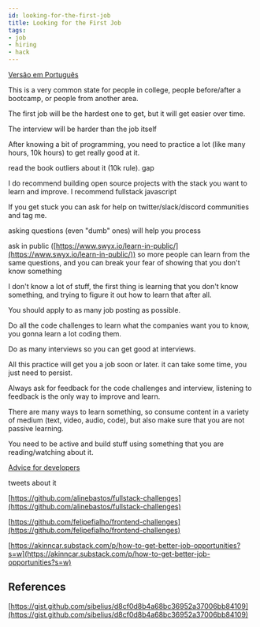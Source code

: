 ```yaml
---
id: looking-for-the-first-job
title: Looking for the First Job
tags:
- job
- hiring
- hack
---
```



[Versão em Português](https://gist.github.com/sermoud/b30a36058cdad95d4a048740307b8e71)

This is a very common state for people in college, people before/after a bootcamp, or people from another area.

The first job will be the hardest one to get, but it will get easier over time.

The interview will be harder than the job itself

After knowing a bit of programming, you need to practice a lot (like many hours, 10k hours) to get really good at it.

read the book outliers about it (10k rule). gap 

<Embed url="https://twitter.com/sseraphini/status/1376509751861854214" />

I do recommend building open source projects with the stack you want to learn and improve. I recommend fullstack javascript

If you get stuck you can ask for help on twitter/slack/discord communities and tag me.

asking questions (even "dumb" ones) will help you process

ask in public ([https://www.swyx.io/learn-in-public/](https://www.swyx.io/learn-in-public/)) so more people can learn from the same questions, and you can break your fear of showing that you don't know something

I don't know a lot of stuff, the first thing is learning that you don't know something, and trying to figure it out how to learn that after all.

You should apply to as many job posting as possible.

Do all the code challenges to learn what the companies want you to know, you gonna learn a lot coding them.

Do as many interviews so you can get good at interviews.

All this practice will get you a job soon or later. it can take some time, you just need to persist.

Always ask for feedback for the code challenges and interview, listening to feedback is the only way to improve and learn.

There are many ways to learn something, so consume content in a variety of medium (text, video, audio, code), but also make sure that you are not passive learning.

You need to be active and build stuff using something that you are reading/watching about it.

[Advice for developers](./advice-for-developers)

tweets about it

<Embed url="https://twitter.com/sseraphini/status/1204858540831236096" />

<Embed url="https://twitter.com/sseraphini/status/1382330962273525760" />

<Embed url="https://twitter.com/sseraphini/status/1080928496057307137" />

<Embed url="https://twitter.com/sseraphini/status/1387401430047367171" />

<Embed url="https://twitter.com/apompliano/status/1388872396174725125" />

<Embed url="https://akinncar.substack.com/p/how-to-get-better-job-opportunities" />

[https://github.com/alinebastos/fullstack-challenges](https://github.com/alinebastos/fullstack-challenges)

[https://github.com/felipefialho/frontend-challenges](https://github.com/felipefialho/frontend-challenges)

[https://akinncar.substack.com/p/how-to-get-better-job-opportunities?s=w](https://akinncar.substack.com/p/how-to-get-better-job-opportunities?s=w)


## References

[https://gist.github.com/sibelius/d8cf0d8b4a68bc36952a37006bb84109](https://gist.github.com/sibelius/d8cf0d8b4a68bc36952a37006bb84109)